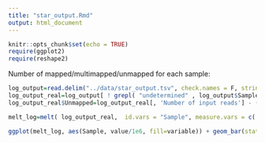 ```yaml
---
title: "star_output.Rmd"
output: html_document
---
```


```r
knitr::opts_chunk$set(echo = TRUE)
require(ggplot2)
require(reshape2)
```

Number of mapped/multimapped/unmapped for each sample: 

```r
log_output=read.delim("../data/star_output.tsv", check.names = F, stringsAsFactors = F)
log_output_real=log_output[ ! grepl( "undetermined" , log_output$Sample ), ]
log_output_real$Unmapped=log_output_real[, 'Number of input reads'] - ( log_output_real[, 'Uniquely mapped reads number'] + log_output_real[, 'Number of reads mapped to multiple loci'] ) 

melt_log=melt( log_output_real,  id.vars = "Sample", measure.vars = c('Uniquely mapped reads number', 'Number of reads mapped to multiple loci', 'Unmapped' ) )

ggplot(melt_log, aes(Sample, value/1e6, fill=variable)) + geom_bar(stat="identity") + coord_flip()
```

